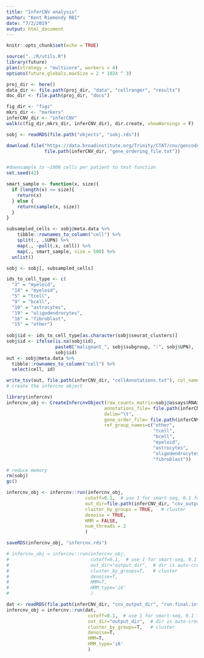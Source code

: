 ```yaml
---
title: "InferCNV analysis"
author: "Kent Riemondy RBI"
date: "7/2/2019"
output: html_document
---
```


```r
knitr::opts_chunk$set(echo = TRUE)
```

```r
source("../R/utils.R")
library(future)
plan(strategy = "multicore", workers = 4)
options(future.globals.maxSize = 2 * 1024 ^ 3)

proj_dir <- here()
data_dir <- file.path(proj_dir, "data", "cellranger", "results")
doc_dir <- file.path(proj_dir, "docs")

fig_dir <- "figs"
mkrs_dir <- "markers"
inferCNV_dir <- "inferCNV"
walk(c(fig_dir,mkrs_dir, inferCNV_dir), dir.create, showWarnings = F)
```

```r
sobj <- readRDS(file.path("objects", "sobj.rds"))
```


```r
download.file("https://data.broadinstitute.org/Trinity/CTAT/cnv/gencode_v19_gene_pos.txt", 
              file.path(inferCNV_dir, "gene_ordering_file.txt"))


#downsample to ~1000 cells per patient to test function
set.seed(42)

smart_sample <- function(x, size){
  if (length(x) <= size){
    return(x)
  } else {
    return(sample(x, size))
  }
}

subsampled_cells <- sobj@meta.data %>% 
    tibble::rownames_to_column("cell") %>% 
    split(., .$UPN) %>% 
    map(., ~pull(.x, cell)) %>% 
    map(., smart_sample, size = 500) %>% 
  unlist()

sobj <- sobj[, subsampled_cells]

ids_to_cell_type <- c(
  "3" = "myeloid",
  "14" = "myeloid",
  "5" = "tcell",
  "9" = "bcell",
  "10" = "astrocytes",
  "19" = "oligodendrocytes",
  "16" = "fibroblast",
  "15" = "other") 
  
sobj$id <- ids_to_cell_type[as.character(sobj$seurat_clusters)]
sobj$id <- ifelse(is.na(sobj$id), 
                  paste0("malignant_", sobj$subgroup, ":", sobj$UPN), 
                  sobj$id)
out <- sobj@meta.data %>% 
  tibble::rownames_to_column("cell") %>% 
  select(cell, id)

write_tsv(out, file.path(inferCNV_dir, "cellAnnotations.txt"), col_names = FALSE)
# create the infercnv object

library(infercnv)
infercnv_obj <- CreateInfercnvObject(raw_counts_matrix=sobj@assays$RNA@counts,
                                    annotations_file= file.path(inferCNV_dir, "cellAnnotations.txt"),
                                    delim="\t",
                                    gene_order_file= file.path(inferCNV_dir, "gene_ordering_file.txt"),
                                    ref_group_names=c("other", 
                                                      "tcell",
                                                      "bcell", 
                                                      "myeloid",
                                                      "astrocytes",
                                                      "oligodendrocytes", 
                                                      "fibroblast"))

# reduce memory 
rm(sobj)
gc()

infercnv_obj <- infercnv::run(infercnv_obj,
                             cutoff=0.1,  # use 1 for smart-seq, 0.1 for 10x-genomics
                             out_dir=file.path(inferCNV_dir, "cnv_output_dir"),  # dir is auto-created for storing outputs
                             cluster_by_groups = TRUE,   # cluster
                             denoise = TRUE,
                             HMM = FALSE,
                             num_threads = 2
                             )

saveRDS(infercnv_obj, "infercnv.rds")

# infercnv_obj = infercnv::run(infercnv_obj,
#                              cutoff=0.1,  # use 1 for smart-seq, 0.1 for 10x-genomics
#                              out_dir="output_dir",  # dir is auto-created for storing outputs
#                              cluster_by_groups=T,   # cluster
#                              denoise=T,
#                              HMM=T,
#                              HMM_type='i6'
#                              )
```


```r
dat <- readRDS(file.path(inferCNV_dir, "cnv_output_dir", "run.final.infercnv_obj")) 
infercnv_obj = infercnv::run(dat,
                              cutoff=0.1,  # use 1 for smart-seq, 0.1 for 10x-genomics
                              out_dir="output_dir",  # dir is auto-created for storing outputs
                              cluster_by_groups=T,   # cluster
                              denoise=T,
                              HMM=T,
                              HMM_type='i6'
                              )

```